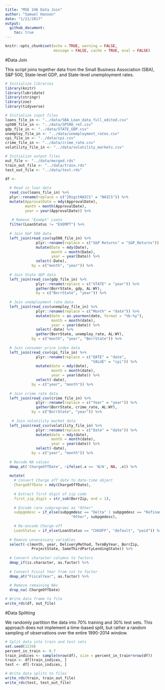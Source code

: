 ```yaml
---
title: "MSE 246 Data Join"
author: "Samuel Hansen"
date: "1/21/2017"
output: 
  github_document:
    toc: true
---
```


```r
knitr::opts_chunk$set(echo = TRUE, warning = FALSE, 
                      message = FALSE, cache = TRUE, eval = FALSE)
```

#Data Join 

This script joins together data from the Small Business Association (SBA),
S&P 500, State-level GDP, and State-level unemployment rates. 

```r
# Initialize libraries 
library(knitr)
library(lubridate)
library(stringr)
library(zoo)
library(tidyverse)

# Initialize input files 
loans_file_in <- "../data/SBA_Loan_data_full_edited.csv"
sp500_file_in <- "../data/SP500_ret.csv"
gdp_file_in <- "../data/STATE_GDP.csv"
unemploy_file_in <- "../data/unemployment_rates.csv"
cpi_file_in <- "../data/cpi.csv"
crime_file_in <- "../data/crime_rate.csv"
volatility_file_in <- "../data/volatility_markets.csv"

# Initialize output files 
out_file <- "../data/merged.rds"
train_out_file <- "../data/train.rds"
test_out_file <- "../data/test.rds"
```

```r
df <- 
  
  # Read in loan data 
  read_csv(loans_file_in) %>%
  plyr::rename(replace = c("2DigitNAICS" = "NAICS")) %>%
  mutate(ApprovalDate = mdy(ApprovalDate),
         month = month(ApprovalDate),
         year = year(ApprovalDate)) %>%
  
   # Remove "Exempt" Loans
  filter(LoanStatus != "EXEMPT") %>%
  
  # Join S&P 500 data 
  left_join(read_csv(sp500_file_in) %>%
              plyr::rename(replace = c("S&P Returns" = "S&P_Returns")) %>%
              mutate(Date = mdy(Date),
                     month = month(Date),
                     year = year(Date)) %>% 
              select(-Date), 
            by = c("month", "year")) %>%
  
  # Join State GDP data 
  left_join(read_csv(gdp_file_in) %>%
              plyr::rename(replace = c("STATE" = "year")) %>%
              gather(BorrState, gdp, AL:WY), 
              by = c("BorrState", "year")) %>%
  
  # Join unemployment rate data 
  left_join(read_csv(unemploy_file_in) %>%
              plyr::rename(replace = c("Month" = "date")) %>%
              mutate(date = as.yearmon(date, format = "%b-%y"),
                     month = month(date),
                     year = year(date)) %>%
              select(-date) %>%
              gather(BorrState, unemploy_rate, AL:WY), 
            by = c("month", "year", "BorrState")) %>%
  
  # Join consumer price index data 
  left_join(read_csv(cpi_file_in) %>%
              plyr::rename(replace = c("DATE" = "date",
                                       "VALUE" = "cpi")) %>%
              mutate(date = mdy(date),
                     month = month(date),
                     year = year(date)) %>%
              select(-date),
            by = c("year", "month")) %>%
  
  # Join crime rate data 
  left_join(read_csv(crime_file_in) %>%
              plyr::rename(replace = c("Year" = "year")) %>%
              gather(BorrState, crime_rate, AL:WY),
            by = c("BorrState", "year")) %>%
  
   # Join volatility market data 
  left_join(read_csv(volatility_file_in) %>%
              plyr::rename(replace = c("Date" = "date")) %>%
              mutate(date = mdy(date),
                     month = month(date),
                     year = year(date)) %>%
              select(-date),
            by = c("year", "month")) %>%
  
  # Recode NA values 
  dmap_at('ChargeOffDate', ~ifelse(.x == 'N/A', NA, .x)) %>%
  
  mutate(
    # Convert Charge off date to date-time object 
    ChargeOffDate = mdy(ChargeOffDate),
    
    # Extract first digit of zip code
    first_zip_digit = str_sub(BorrZip, end = 1), 
         
    # Encode rare subprograms as "Other"
    subpgmdesc = if_else(subpgmdesc == "Delta" | subpgmdesc == "Refinance",
                              "Other", subpgmdesc),
    
    # Re-encode Charge-off
    LoanStatus = if_else(LoanStatus == "CHGOFF", "default", "paid")) %>%
  
  # Remove unnecessary variables 
  select(-c(month, year, DeliveryMethod, TermByYear, BorrZip, 
            ProjectState, SameThirdPartyLendingState)) %>%
  
  # Convert character columns to factors
  dmap_if(is.character, as.factor) %>%
  
  # Convert Fiscal Year from int to factor
  dmap_at("FiscalYear", as.factor) %>%
  
  # Remove remaining NAs 
  drop_na(-ChargeOffDate)

# Write data frame to file
write_rds(df, out_file)
```

#Data Splitting

We randomly partition the data into 70% training and 30% test sets. This
approach does not implement a time-based split, but rather a random sampling 
of observations over the entire 1990-2014 window. 

```r
# Split data into train and test sets 
set.seed(1234)
percent_in_train <- 0.7
train_indices <- sample(nrow(df), size = percent_in_train*nrow(df))
train <- df[train_indices, ]
test <- df[-train_indices, ]

# Write data splits to files 
write_rds(train, train_out_file)
write_rds(test, test_out_file)
```
